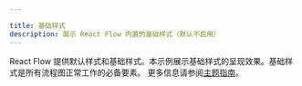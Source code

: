 ```yaml
---

title: 基础样式
description: 展示 React Flow 内置的基础样式（默认不启用）
---
```


React Flow 提供默认样式和基础样式。本示例展示基础样式的呈现效果。基础样式是所有流程图正常工作的必备要素。
更多信息请参阅[主题指南](/learn/customization/theming)。

<RemoteCodeViewer route="examples/styling/base-style" framework="react" />